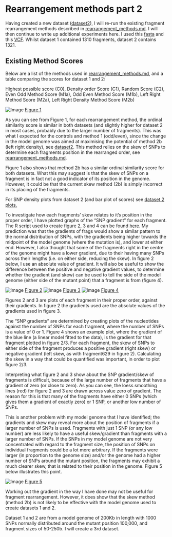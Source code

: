 Rearrangement methods part 2
========================================================

Having created a new dataset ([dataset2](https://github.com/edwardchalstrey1/fragmented_genome_with_snps/blob/master/writeup/dataset2.md)), I will re-run the existing fragment rearrangement methods described in [rearrangement_methods.md](https://github.com/edwardchalstrey1/fragmented_genome_with_snps/blob/master/writeup/rearrangement_methods.md). I will then continue to write up additional experiments here. I used this [fasta](https://github.com/edwardchalstrey1/fragmented_genome_with_snps/blob/master/fasta_vcf_d2/frags_shuffled.fasta) and this [VCF](https://github.com/edwardchalstrey1/fragmented_genome_with_snps/blob/master/fasta_vcf_d2/snps.vcf). Whilst dataset 1 contained 1310 fragments, dataset 2 contains 1321. 

Existing Method Scores
----------------------

Below are a list of the methods used in [rearrangement_methods.md](https://github.com/edwardchalstrey1/fragmented_genome_with_snps/blob/master/writeup/rearrangement_methods.md), and a table comparing the scores for dataset 1 and 2:

Highest possible score (C0), Density order Score (C1), Random Score (C2), Even Odd Method Score (M1a), Odd Even Method Score (M1b), Left Right Method Score (M2a), Left Right Density Method Score (M2b)

![Image](https://github.com/edwardchalstrey1/fragmented_genome_with_snps/blob/master/figures/dataset_scores_table.png?raw=true)
[Figure 1](https://github.com/edwardchalstrey1/fragmented_genome_with_snps/blob/master/figures/dataset_scores_table.png)

As you can see from Figure 1, for each rearrangement method, the ordinal similarity score is similar in both datasets (and slightly higher for dataset 2 in most cases, probably due to the larger number of fragments). This was what I expected for the controls and method 1 (odd/even), since the change in the model genome was aimed at maximising the potential of method 2b (left right density), see [dataset2](https://github.com/edwardchalstrey1/fragmented_genome_with_snps/blob/master/writeup/dataset2.md). This method relies on the skew of SNPs to determine each fragments position in the rearranged order, see [rearrangement_methods.md](https://github.com/edwardchalstrey1/fragmented_genome_with_snps/blob/master/writeup/rearrangement_methods.md).

Figure 1 also shows that method 2b has a similar ordinal similarity score for both datasets. What this may suggest is that the skew of SNPs on a fragment is in fact not a good indicator of its position in the genome. However, it could be that the current skew method (2b) is simply incorrect in its placing of the fragments.

For SNP density plots from dataset 2 (and bar plot of scores) see [dataset 2 plots.](https://github.com/edwardchalstrey1/fragmented_genome_with_snps/tree/master/figures/figures_d2)

To investigate how each fragments' skew relates to it's position in the proper order, I have plotted graphs of the "SNP gradient" for each fragment. The R script used to create figure 2, 3 and 4 can be found [here](https://github.com/edwardchalstrey1/fragmented_genome_with_snps/blob/master/skew_scatta.R). 
My prediction was that the gradients of frags would show a similar pattern to the normal distribution of SNPs, with the gradients being higher towards the midpoint of the model genome (where the mutation is), and lower at either end. However, I also thought that some of the fragments right in the centre of the genome might have a lower gradient, due to their having many SNPs across their lengths (i.e. on either side, reducing the skew). In figure 2 below, I use an absolute value of gradient. It will also be useful to show the difference between the positive and negative gradient values,  to determine whether the gradient (and skew) can be used to tell the side of the model genome (either side of the mutant point) that a fragment is from (figure 4).

![Image](https://github.com/edwardchalstrey1/fragmented_genome_with_snps/blob/master/figures/figures_d2/skew_scatter.png?raw=true)
[Figure 2](https://github.com/edwardchalstrey1/fragmented_genome_with_snps/blob/master/figures/figures_d2/skew_scatter.png)
![Image](https://github.com/edwardchalstrey1/fragmented_genome_with_snps/blob/master/figures/figures_d2/skew_scatter2.png?raw=true)
[Figure 3](https://github.com/edwardchalstrey1/fragmented_genome_with_snps/blob/master/figures/figures_d2/skew_scatter2.png)
![Image](https://github.com/edwardchalstrey1/fragmented_genome_with_snps/blob/master/figures/figures_d2/example_gradient_f629.png?raw=true)
[Figure 4](https://github.com/edwardchalstrey1/fragmented_genome_with_snps/blob/master/figures/figures_d2/example_gradient_f629.png)

Figures 2 and 3 are plots of each fragment in their proper order, against their gradients. In figure 2 the gradients used are the absolute values of the gradients used in figure 3. 

The "SNP gradients" are determined by creating plots of the nucleotides against the number of SNPs for each fragment, where the number of SNPs is a value of 0 or 1.
Figure 4 shows an example plot, where the gradient of the blue line (a linear model fitted to the data), is the gradient for that fragment plotted in figure 2/3. For each fragment, the skew of SNPs to either side of the fragment produces a positive gradient (right skew) or negative gradient (left skew, as with fragment629 in figure 2). Calculating the skew in a way that could be quantified was important, in order to plot figure 2/3.

Interpreting what figure 2 and 3 show about the SNP gradient/skew of fragments is difficult, because of the large number of fragments that have a gradient of zero (or close to zero). As you can see, the loess smoothing lines (red) for figure 2 and 3 are drawn across value zero of gradient. The reason for this is that many of the fragments have either 0 SNPs (which gives them a gradient of exactly zero) or 1 SNP, or another low number of SNPs. 

This is another problem with my model genome that I have identified; the gradients and skew may reveal more about the position of fragments if a larger number of SNPs is used. Fragments with just 1 SNP (or any low number) are less likely to have a useful skew/gradient than fragments with a larger number of SNPs. If the SNPs in my model genome are not very concentrated with regard to the fragment size, the position of SNPs on individual fragments could be a lot more arbitrary. If the fragments were larger (in proportion to the genome size) and/or the genome had a higher number of SNPs around the mutant position, the fragments may exhibit a much clearer skew, that is related to their position in the genome. Figure 5 below illustrates this point.

![Image](https://github.com/edwardchalstrey1/fragmented_genome_with_snps/blob/master/figures/figures_d2/example_gradient_f321.png?raw=true)
[Figure 5](https://github.com/edwardchalstrey1/fragmented_genome_with_snps/blob/master/figures/figures_d2/example_gradient_f321.png)

Working out the gradient in the way I have done may not be useful for fragment rearrangement. However, it does show that the skew method (method 2b) is not likely to be effective with the model genome used to create datasets 1 and 2.

Dataset 1 and 2 are from a model genome of 200Kb in length with 1000 SNPs normally distributed around the mutant position 100,000, and fragment sizes of 50-250b.
I will create a 3rd dataset.


